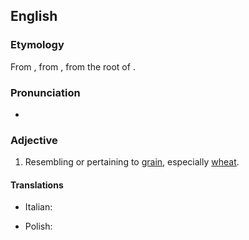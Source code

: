 ==English==

===Etymology===
From {{etyl|LL.|en}} {{m|la|frumentaceus}}, from {{der|en|la|frumentum||grain}}, from the root of {{m|la|frux||fruit}}.

===Pronunciation===
* {{rhymes|en|eɪʃəs}}

===Adjective===
{{en-adj|-}}

# Resembling or pertaining to [[grain]], especially [[wheat]].

====Translations====
{{trans-top|resembling or pertaining to grain, especially wheat}}
* Italian: {{t|it|frumentaceo}}
{{trans-mid}}
* Polish: {{t+|pl|zbożowy|m}}
{{trans-bottom}}